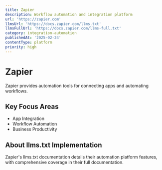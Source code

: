 ```yaml
---
title: Zapier
description: Workflow automation and integration platform
url: 'https://zapier.com'
llmsUrl: 'https://docs.zapier.com/llms.txt'
llmsFullUrl: 'https://docs.zapier.com/llms-full.txt'
category: integration-automation
publishedAt: '2025-02-24'
contentType: platform
priority: high
---
```


# Zapier

Zapier provides automation tools for connecting apps and automating workflows.

## Key Focus Areas

- App Integration
- Workflow Automation
- Business Productivity

## About llms.txt Implementation

Zapier's llms.txt documentation details their automation platform features, with comprehensive coverage in their full documentation.
